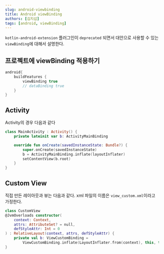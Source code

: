 ```yaml
---
slug: android-viewbinding
title: Android viewBinding
authors: [김지섭]
tags: [android, viewBinding]
---
```


`kotlin-android-extension` 플러그인이 `deprecated` 되면서 대안으로 사용할 수 있는 `viewBinding`에 대해서 설명한다.

<!--truncate-->

## 프로젝트에 viewBinding 적용하기

```kotlin title="build.gradle (Module)"
android{
	buildFeatures {
		viewBinding true
		// dataBinding true
	}
}
```

## Activity

Activity의 경우 다음과 같다

```kotlin title="MainActivity.kt"
class MainActivity : Activity() {
	private lateinit var b: ActivityMainBinding

	override fun onCreate(savedInstanceState: Bundle?) {
		super.onCreate(savedInstanceState)
		b = ActivityMainBinding.inflate(layoutInflater)
		setContentView(b.root)
	}
}
```

## Custom View

직접 만든 레이아웃과 뷰는 다음과 같다. xml 파일의 이름은 `view_custom.xml`이라고 가정한다.

```kotlin title="CustomView.kt"
class CustomView
@JvmOverloads constructor(
	context: Context,
	attrs: AttributeSet? = null,
	defStyleAttr: Int = 0
) : RelativeLayout(context, attrs, defStyleAttr) {
	private val b: ViewCustomBinding =
		ViewCustomBinding.inflate(LayoutInflater.from(context), this, true)
}
```
